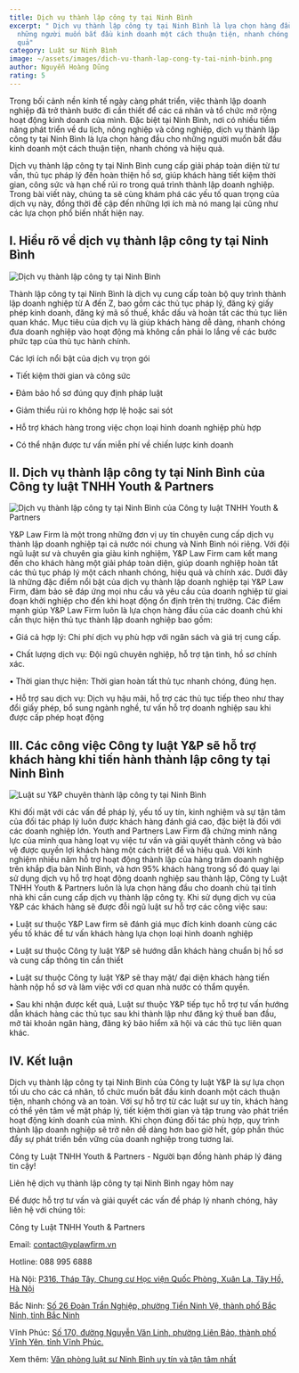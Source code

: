 ```yaml
---
title: Dịch vụ thành lập công ty tại Ninh Bình
excerpt: " Dịch vụ thành lập công ty tại Ninh Bình là lựa chọn hàng đầu cho
  những người muốn bắt đầu kinh doanh một cách thuận tiện, nhanh chóng và hiệu
  quả"
category: Luật sư Ninh Bình
image: ~/assets/images/dich-vu-thanh-lap-cong-ty-tai-ninh-binh.png
author: Nguyễn Hoàng Dũng
rating: 5
---
```

Trong bối cảnh nền kinh tế ngày càng phát triển, việc thành lập doanh nghiệp đã trở thành bước đi cần thiết để các cá nhân và tổ chức mở rộng hoạt động kinh doanh của mình. Đặc biệt tại Ninh Bình, nơi có nhiều tiềm năng phát triển về du lịch, nông nghiệp và công nghiệp, dịch vụ thành lập công ty tại Ninh Bình là lựa chọn hàng đầu cho những người muốn bắt đầu kinh doanh một cách thuận tiện, nhanh chóng và hiệu quả.

Dịch vụ thành lập công ty tại Ninh Bình cung cấp giải pháp toàn diện từ tư vấn, thủ tục pháp lý đến hoàn thiện hồ sơ, giúp khách hàng tiết kiệm thời gian, công sức và hạn chế rủi ro trong quá trình thành lập doanh nghiệp. Trong bài viết này, chúng ta sẽ cùng khám phá các yếu tố quan trọng của dịch vụ này, đồng thời đề cập đến những lợi ích mà nó mang lại cũng như các lựa chọn phổ biến nhất hiện nay.

##  I. Hiểu rõ về dịch vụ thành lập công ty tại Ninh Bình

![Dịch vụ thành lập công ty tại Ninh Bình](~/assets/images/dich-vu-thanh-lap-cong-ty-tai-ninh-binh.png "Dịch vụ thành lập công ty tại Ninh Bình")

Thành lập công ty tại Ninh Bình là dịch vụ cung cấp toàn bộ quy trình thành lập doanh nghiệp từ A đến Z, bao gồm các thủ tục pháp lý, đăng ký giấy phép kinh doanh, đăng ký mã số thuế, khắc dấu và hoàn tất các thủ tục liên quan khác. Mục tiêu của dịch vụ là giúp khách hàng dễ dàng, nhanh chóng đưa doanh nghiệp vào hoạt động mà không cần phải lo lắng về các bước phức tạp của thủ tục hành chính.

Các lợi ích nổi bật của dịch vụ trọn gói

•	Tiết kiệm thời gian và công sức

•	Đảm bảo hồ sơ đúng quy định pháp luật

•	Giảm thiểu rủi ro không hợp lệ hoặc sai sót

•	Hỗ trợ khách hàng trong việc chọn loại hình doanh nghiệp phù hợp

•	Có thể nhận được tư vấn miễn phí về chiến lược kinh doanh

## II. Dịch vụ thành lập công ty tại Ninh Bình của Công ty luật TNHH Youth & Partners

 

![Dịch vụ thành lập công ty tại Ninh Bình của Công ty luật TNHH Youth & Partners](~/assets/images/dich-vu-thanh-lap-cong-ty-tai-ninh-binh-cua-cong-ty-luat-tnhh-youth-and-partner.png "Dịch vụ thành lập công ty tại Ninh Bình của Công ty luật TNHH Youth & Partners")

Y&P Law Firm là một trong những đơn vị uy tín chuyên cung cấp dịch vụ thành lập doanh nghiệp tại cả nước nói chung và Ninh Bình nói riêng. Với đội ngũ luật sư và chuyên gia giàu kinh nghiệm, Y&P Law Firm cam kết mang đến cho khách hàng một giải pháp toàn diện, giúp doanh nghiệp hoàn tất các thủ tục pháp lý một cách nhanh chóng, hiệu quả và chính xác. Dưới đây là những đặc điểm nổi bật của dịch vụ thành lập doanh nghiệp tại Y&P Law Firm, đảm bảo sẽ đáp ứng mọi nhu cầu và yêu cầu của doanh nghiệp từ giai đoạn khởi nghiệp cho đến khi hoạt động ổn định trên thị trường. Các điểm mạnh giúp Y&P Law Firm luôn là lựa chọn hàng đầu của các doanh chủ khi cần thực hiện thủ tục thành lập doanh nghiệp bao gồm:

•	Giá cả hợp lý: Chi phí dịch vụ phù hợp với ngân sách và giá trị cung cấp.

•	Chất lượng dịch vụ: Đội ngũ chuyên nghiệp, hỗ trợ tận tình, hồ sơ chính xác.

•	Thời gian thực hiện: Thời gian hoàn tất thủ tục nhanh chóng, đúng hẹn.

•	Hỗ trợ sau dịch vụ: Dịch vụ hậu mãi, hỗ trợ các thủ tục tiếp theo như thay đổi giấy phép, bổ sung ngành nghề, tư vấn hỗ trợ doanh nghiệp sau khi được cấp phép hoạt động

## III. Các công việc Công ty luật Y&P sẽ hỗ trợ khách hàng khi tiến hành thành lập công ty tại Ninh Bình

![Luật sư Y&P chuyên thành lập công ty tại Ninh Bình](~/assets/images/luat-su-yp-chuyen-thanh-lap-cong-ty-tai-ninh-binh.png "Luật sư Y&P chuyên thành lập công ty tại Ninh Bình")

Khi đối mặt với các vấn đề pháp lý, yếu tố uy tín, kinh nghiệm và sự tận tâm của đối tác pháp lý luôn được khách hàng đánh giá cao, đặc biệt là đối với các doanh nghiệp lớn. Youth and Partners Law Firm đã chứng minh năng lực của mình qua hàng loạt vụ việc tư vấn và giải quyết thành công và bảo vệ được quyền lợi khách hàng một cách triệt để và hiệu quả.  Với kinh nghiệm nhiều năm hỗ trợ hoạt động thành lập của hàng trăm doanh nghiệp trên khắp địa bàn Ninh Bình, và hơn 95% khách hàng trong số đó quay lại sử dụng dịch vụ hỗ trợ hoạt động doanh nghiệp sau thành lập,  Công ty Luật TNHH Youth & Partners luôn là lựa chọn hàng đầu cho doanh chủ tại tỉnh nhà khi cần cung cấp dịch vụ thành lập công ty. Khi sử dụng dịch vụ của Y&P các khách hàng sẽ được đỗi ngũ luật sư hỗ trợ các công việc sau:

•	Luật sư thuộc Y&P Law firm sẽ đánh giá mục đích kinh doanh cùng các yếu tố khác để tư vấn khách hàng lựa chọn loại hình doanh nghiệp

•	Luật sư thuộc Công ty luật Y&P sẽ hướng dẫn khách hàng chuẩn bị hồ sơ và cung cấp thông tin cần thiết

•	Luật sư thuộc Công ty luật Y&P sẽ thay mặt/ đại diện khách hàng tiến hành nộp hồ sơ và làm việc với cơ quan nhà nước có thẩm quyền.

•	Sau khi nhận được kết quả, Luật sư thuộc Y&P tiếp tục hỗ trợ tư vấn hướng dẫn khách hàng các thủ tục sau khi thành lập như đăng ký thuế ban đầu, mở tài khoản ngân hàng, đăng ký bảo hiểm xã hội và các thủ tục liên quan khác.

## IV. Kết luận

Dịch vụ thành lập công ty tại Ninh Bình của Công ty luật Y&P là sự lựa chọn tối ưu cho các cá nhân, tổ chức muốn bắt đầu kinh doanh một cách thuận tiện, nhanh chóng và an toàn. Với sự hỗ trợ từ các luật sư uy tín, khách hàng có thể yên tâm về mặt pháp lý, tiết kiệm thời gian và tập trung vào phát triển hoạt động kinh doanh của mình. Khi chọn đúng đối tác phù hợp, quy trình thành lập doanh nghiệp sẽ trở nên dễ dàng hơn bao giờ hết, góp phần thúc đẩy sự phát triển bền vững của doanh nghiệp trong tương lai.

Công ty Luật TNHH Youth & Partners - Người bạn đồng hành pháp lý đáng tin cậy!

Liên hệ dịch vụ thành lập công ty tại Ninh Bình ngay hôm nay

Để được hỗ trợ tư vấn và giải quyết các vấn đề pháp lý nhanh chóng, hãy liên hệ với chúng tôi:

Công ty Luật TNHH Youth & Partners

Email: contact@yplawfirm.vn

Hotline: 088 995 6888

Hà Nội: [P316, Tháp Tây, Chung cư Học viện Quốc Phòng, Xuân La, Tây Hồ, Hà Nội](https://goo.gl/maps/3mxawLHAppA5zsPx9)

Bắc Ninh: [Số 26 Đoàn Trần Nghiệp, phường Tiền Ninh Vệ, thành phố Bắc Ninh, tỉnh Bắc Ninh](https://maps.app.goo.gl/k7wnHwawNgTG9JW66)

Vĩnh Phúc: [Số 170, đường Nguyễn Văn Linh, phường Liên Bảo, thành phố Vĩnh Yên, tỉnh Vĩnh Phúc.](https://maps.app.goo.gl/iyeEMYfn8SBjvP1X6)

Xem thêm: [Văn phòng luật sư Ninh Bình uy tín và tận tâm nhất](https://yplawfirm.vn/tin-tuc/van-phong-luat-su-ninh-binh-uy-tin-va-tan-tam-nhat)
